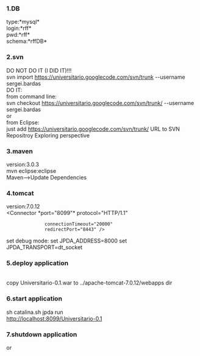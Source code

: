 ===1.DB===
type:*mysql*<br>
login:*rff*<br>
pwd:*rff*<br>
schema:*rffDB*<br>

===2.svn===

DO NOT DO IT (I DID IT)!!!<br>
svn import https://universitario.googlecode.com/svn/trunk --username sergei.bardas<br>

DO IT:<br>
from command line:<br>
svn checkout https://universitario.googlecode.com/svn/trunk/ --username sergei.bardas<br>
or<br>
from Eclipse:<br>
just add https://universitario.googlecode.com/svn/trunk/ URL to SVN Repositroy Exploring perspective 

===3.maven===
version:3.0.3<br>
mvn eclipse:eclipse<br>
Maven-->Update Dependencies<br>

===4.tomcat===
version:7.0.12<br>
<Connector *port="8099"* protocol="HTTP/1.1" 
               connectionTimeout="20000" 
               redirectPort="8443" />

set debug mode:
set JPDA_ADDRESS=8000
set JPDA_TRANSPORT=dt_socket

===5.deploy application===
{{{mvn clean install -Dmaven.test.skip=true}}}<br>
copy Universitario-0.1.war to ../apache-tomcat-7.0.12/webapps dir


===6.start application===

sh catalina.sh jpda run<br>
http://localhost:8099/Universitario-0.1


===7.shutdown application===

{{{CTR-C}}} or {{{sh shutdown.sh}}}